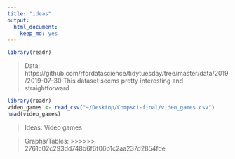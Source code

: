 ```yaml
---
title: "ideas"
output: 
  html_document:
    keep_md: yes
---
```

```r
library(readr)
```

> Data: 
https://github.com/rfordatascience/tidytuesday/tree/master/data/2019/2019-07-30
This dataset seems pretty interesting and straightforward

```r
library(readr)
video_games <- read_csv("~/Desktop/Compsci-final/video_games.csv")
head(video_games)
```

> Ideas:
Video games

> Graphs/Tables:
>>>>>>> 2761c02c293dd748b6f6f06b1c2aa237d2854fde

